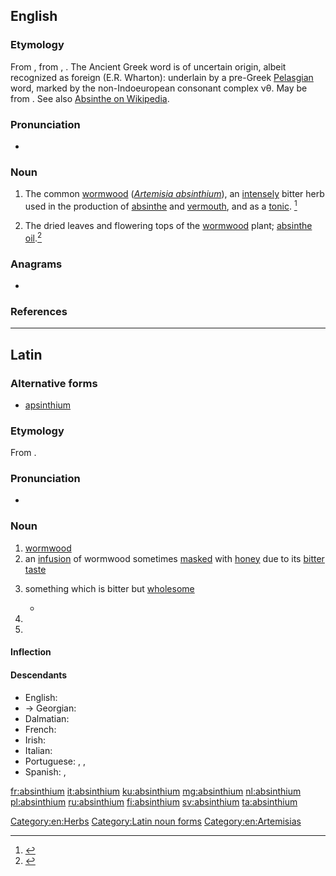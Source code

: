 {{also|Absinthium}}
==English==

===Etymology===
From {{etyl|la|en}} {{m|la|absinthium}}, from {{etyl|grc|en}} {{m|grc|ἀψίνθιον}}, {{m|grc|ἀσπίνθιον}}. The Ancient Greek word is of uncertain origin, albeit recognized as foreign (E.R. Wharton): underlain by a pre-Greek [[w:Pelasgians#Pelasgian_as_pre-Indo-European|Pelasgian]] word, marked by the non-Indoeuropean consonant complex νθ.
May be from {{etyl|fa|en}} {{m|fa|sc=fa-Arab|اسپند|tr=ispand||wild rue}}. See also [[w:Absinthe#Etymology|Absinthe on Wikipedia]].

===Pronunciation===
* {{a|US}} {{IPA|/æbˈsɪn.θi.m̩/|lang=en}}

===Noun===
{{en-noun|-}}

# {{label|en|now|rare}} The common [[wormwood]] (''[[Artemisia absinthium]]''), an [[intensely]] bitter herb used in the production of [[absinthe]] and [[vermouth]], and as a [[tonic]]. {{defdate|First attested around 1150 to 1350.}}<ref name=SOED>{{cite-book|editor=Brown, Lesley|title=The Shorter Oxford English Dictionary|year=1933|edition=5th|year_published=2003|publisher=Oxford University Press|location=Oxford, UK|isbn=978-0-19-860575-7|page=9}}</ref>
# The dried leaves and flowering tops of the [[wormwood]] plant; [[absinthe oil]].<ref>{{R:MW3 1976|page=5}}</ref>
[[Category:en:Herbs]]

===Anagrams===
* {{l|en|bismuthian}}

===References===
<references/>

----

==Latin==

===Alternative forms===
* [[apsinthium]]

===Etymology===
From {{der|la|grc|ἀψίνθιον||wormwood}}.

===Pronunciation===
* {{la-pronunc|absinthium}}

===Noun===
{{la-noun|absinthium||absinthiī|gen2=absinthī|n|second}}

# [[wormwood]]
# an [[infusion]] of wormwood sometimes [[masked]] with [[honey]] due to its [[bitter]] [[taste]]
# {{label|la|figuratively}} something which is bitter but [[wholesome]]
#* {{Q|la|Quintilian|Institutio Oratoria|3|1|5|quote=Sed nos veremur ne parum hic liber mellis et '''absinthii''' multum habere videatur|trans=But I fear that this book will have too little sweetness and too much '''wormwood'''.}}
# {{inflection of|absinthium||acc|s|lang=la}}
# {{inflection of|absinthium||voc|s|lang=la}}

====Inflection====
{{la-decl-2nd-N-ium|absinth}}

====Descendants====
* English: {{l|en|absinthe}}
* → Georgian: {{l|ka|აბზინდა}}
* Dalmatian: {{l|dlm|ascianz}}
* French: {{l|fr|absinthe}}
* Irish: {{l|ga|apsaint}}
* Italian: {{l|it|assenzio}}
* Portuguese: {{l|pt|sintro}}, {{l|pt|absíntio}}, {{l|pt|absinto}} {{qualifier|via French}}
* Spanish: {{l|es|absintio}}, {{l|es|ajenjo}}

[[Category:Latin noun forms]]
[[Category:en:Artemisias]]

[[fr:absinthium]]
[[it:absinthium]]
[[ku:absinthium]]
[[mg:absinthium]]
[[nl:absinthium]]
[[pl:absinthium]]
[[ru:absinthium]]
[[fi:absinthium]]
[[sv:absinthium]]
[[ta:absinthium]]